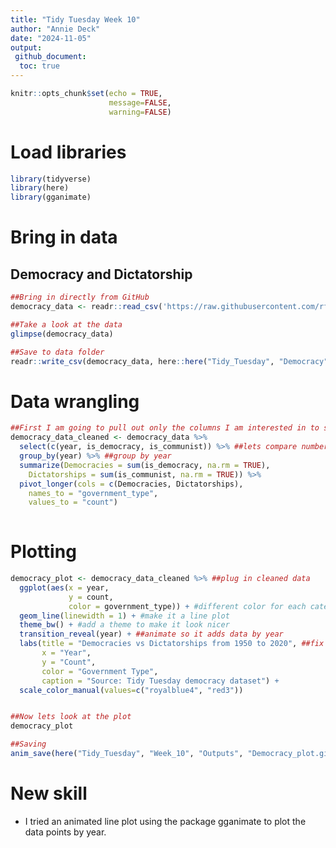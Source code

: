 ```yaml
---
title: "Tidy Tuesday Week 10"
author: "Annie Deck"
date: "2024-11-05"
output: 
 github_document:
  toc: true
---
```


```r
knitr::opts_chunk$set(echo = TRUE,
                      message=FALSE,
                      warning=FALSE)
```
# Load libraries
```r
library(tidyverse)
library(here)
library(gganimate)
```

# Bring in data
## Democracy and Dictatorship 
```r
##Bring in directly from GitHub
democracy_data <- readr::read_csv('https://raw.githubusercontent.com/rfordatascience/tidytuesday/master/data/2024/2024-11-05/democracy_data.csv')

##Take a look at the data
glimpse(democracy_data)

##Save to data folder 
readr::write_csv(democracy_data, here::here("Tidy_Tuesday", "Democracy", "Data", "outer_space_objects.csv"))

```

# Data wrangling 
```r
##First I am going to pull out only the columns I am interested in to simplify 
democracy_data_cleaned <- democracy_data %>%
  select(c(year, is_democracy, is_communist)) %>% ##lets compare number of democracies and number of communist countries
  group_by(year) %>% ##group by year
  summarize(Democracies = sum(is_democracy, na.rm = TRUE),
    Dictatorships = sum(is_communist, na.rm = TRUE)) %>%
  pivot_longer(cols = c(Democracies, Dictatorships),
    names_to = "government_type",
    values_to = "count")
  
```

# Plotting 
```r
democracy_plot <- democracy_data_cleaned %>% ##plug in cleaned data
  ggplot(aes(x = year,
             y = count, 
             color = government_type)) + #different color for each category 
  geom_line(linewidth = 1) + #make it a line plot
  theme_bw() + #add a theme to make it look nicer
  transition_reveal(year) + ##animate so it adds data by year
  labs(title = "Democracies vs Dictatorships from 1950 to 2020", ##fix axis lables and title
       x = "Year",
       y = "Count",
       color = "Government Type",
       caption = "Source: Tidy Tuesday democracy dataset") +
  scale_color_manual(values=c("royalblue4", "red3"))


##Now lets look at the plot 
democracy_plot

##Saving 
anim_save(here("Tidy_Tuesday", "Week_10", "Outputs", "Democracy_plot.giff"))


```

# New skill
* I tried an animated line plot using the package gganimate to plot the data points by year. 


